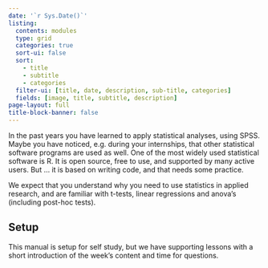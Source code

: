 ```yaml
--- 
date: '`r Sys.Date()`'
listing:
  contents: modules
  type: grid
  categories: true
  sort-ui: false
  sort: 
    - title
    - subtitle
    - categories
  filter-ui: [title, date, description, sub-title, categories]
  fields: [image, title, subtitle, description]
page-layout: full
title-block-banner: false
--- 
```



In the past years you have learned to apply statistical analyses, using SPSS.
Maybe you have noticed, e.g. during your internships, that other statistical software programs are used as well.
One of the most widely used statistical software is R.
It is open source, free to use, and supported by many active users.
But ... it is based on writing code, and that needs some practice.

We expect that you understand why you need to use statistics in applied research, and are familiar with t-tests, linear regressions and anova's (including post-hoc tests).


## Setup {-}

This manual is setup for self study, but we have supporting lessons with a short introduction of the week's content and time for questions.
